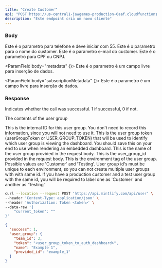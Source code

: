 ---
title: "Create Customer"
api: "POST https://us-central1-jawgames-production-6aaf.cloudfunctions.net/customers"
description: "Este endpoint cria um novo cliente"
---

### Body

<ParamField body="phone" type="string">
  Este é o parametro para telefone e deve iniciar com 55.
</ParamField>

<ParamField body="nome" type="string">
  Este é o parametro para o nome do customer.
</ParamField>

<ParamField body="email" type="string">
  Este é o parametro e-mail do customer.
</ParamField>

<ParamField body="taxId" type="string">
  Este é o parametro para CPF ou CNPJ.
</ParamField>

<ParamField body="metadata" {}>
  Este é o parametro é um campo livre para inserção de dados.
</ParamField>

<ParamField body="subscriptionMetadata" {}>
  Este é o parametro é um campo livre para inserção de dados.
</ParamField>

### Response

<ResponseField name="success" type="number">
  Indicates whether the call was successful. 1 if successful, 0 if not.
</ResponseField>

<ResponseField name="user_group" type="object">

The contents of the user group

<Expandable title="Toggle object">

<ResponseField name="team_id" type="number">
  This is the internal ID for this user group. You don't need to record this
  information, since you will not need to use it.
</ResponseField>

<ResponseField name="token" type="string">
  This is the user group token (userGroupToken or USER_GROUP_TOKEN) that will be
  used to identify which user group is viewing the dashboard. You should save
  this on your end to use when rendering an embedded dashboard.
</ResponseField>

<ResponseField name="name" type="string">
  This is the name of the user group provided in the request body.
</ResponseField>

<ResponseField name="provided_id" type="string">
  This is the user_group_id provided in the request body.
</ResponseField>

<ResponseField name="api_environment_tag" type="JSON or null">
  This is the environment tag of the user group. Possible values are 'Customer'
  and 'Testing'. User group id's must be unique to each environment, so you can
  not create multiple user groups with with same id. If you have a production
  customer and a test user group with the same id, you will be required to label
  one as 'Customer' and another as 'Testing'
</ResponseField>

</Expandable>

</ResponseField>

<RequestExample>

```bash Example Request
curl --location --request POST 'https://api.mintlify.com/api/user' \
--header 'Content-Type: application/json' \
--header 'Authorization: Token <token>' \
--data-raw '{
    "current_token": ""
}'
```

</RequestExample>

<ResponseExample>

```json Response
{
  "success": 1,
  "user_group": {
    "team_id": 3,
    "token": "<user_group_token_to_auth_dashboard>",
    "name": "Example 1",
    "provided_id": "example_1"
  }
}
```

</ResponseExample>
